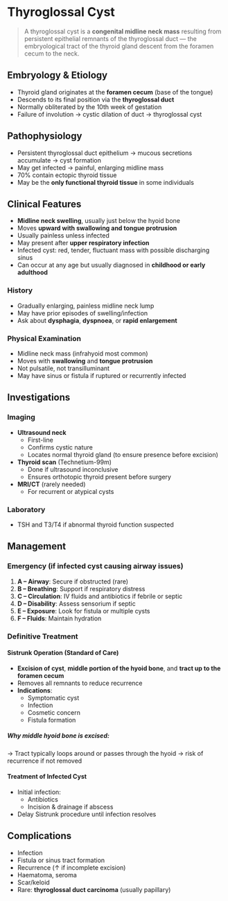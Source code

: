 # Thyroglossal Cyst

> A thyroglossal cyst is a **congenital midline neck mass** resulting from persistent epithelial remnants of the thyroglossal duct — the embryological tract of the thyroid gland descent from the foramen cecum to the neck.

## Embryology & Etiology

- Thyroid gland originates at the **foramen cecum** (base of the tongue)
- Descends to its final position via the **thyroglossal duct**
- Normally obliterated by the 10th week of gestation
- Failure of involution → cystic dilation of duct → thyroglossal cyst

## Pathophysiology

- Persistent thyroglossal duct epithelium → mucous secretions accumulate → cyst formation
- May get infected → painful, enlarging midline mass
- 70% contain ectopic thyroid tissue
- May be the **only functional thyroid tissue** in some individuals

## Clinical Features

- **Midline neck swelling**, usually just below the hyoid bone
- Moves **upward with swallowing and tongue protrusion**
- Usually painless unless infected
- May present after **upper respiratory infection**
- Infected cyst: red, tender, fluctuant mass with possible discharging sinus
- Can occur at any age but usually diagnosed in **childhood or early adulthood**

### History

- Gradually enlarging, painless midline neck lump
- May have prior episodes of swelling/infection
- Ask about **dysphagia**, **dyspnoea**, or **rapid enlargement**

### Physical Examination

- Midline neck mass (infrahyoid most common)
- Moves with **swallowing** and **tongue protrusion**
- Not pulsatile, not transilluminant
- May have sinus or fistula if ruptured or recurrently infected

## Investigations

### Imaging

- **Ultrasound neck**
  - First-line
  - Confirms cystic nature
  - Locates normal thyroid gland (to ensure presence before excision)
- **Thyroid scan** (Technetium-99m)
  - Done if ultrasound inconclusive
  - Ensures orthotopic thyroid present before surgery
- **MRI/CT** (rarely needed)
  - For recurrent or atypical cysts

### Laboratory

- TSH and T3/T4 if abnormal thyroid function suspected

## Management

### Emergency (if infected cyst causing airway issues)

1. **A – Airway**: Secure if obstructed (rare)
2. **B – Breathing**: Support if respiratory distress
3. **C – Circulation**: IV fluids and antibiotics if febrile or septic
4. **D – Disability**: Assess sensorium if septic
5. **E – Exposure**: Look for fistula or multiple cysts
6. **F – Fluids**: Maintain hydration

### Definitive Treatment

#### Sistrunk Operation (Standard of Care)

- **Excision of cyst**, **middle portion of the hyoid bone**, and **tract up to the foramen cecum**
- Removes all remnants to reduce recurrence
- **Indications**:
  - Symptomatic cyst
  - Infection
  - Cosmetic concern
  - Fistula formation

##### Why middle hyoid bone is excised:

→ Tract typically loops around or passes through the hyoid → risk of recurrence if not removed

#### Treatment of Infected Cyst

- Initial infection:
  - Antibiotics
  - Incision & drainage if abscess
- Delay Sistrunk procedure until infection resolves

## Complications

- Infection
- Fistula or sinus tract formation
- Recurrence (↑ if incomplete excision)
- Haematoma, seroma
- Scar/keloid
- Rare: **thyroglossal duct carcinoma** (usually papillary)
